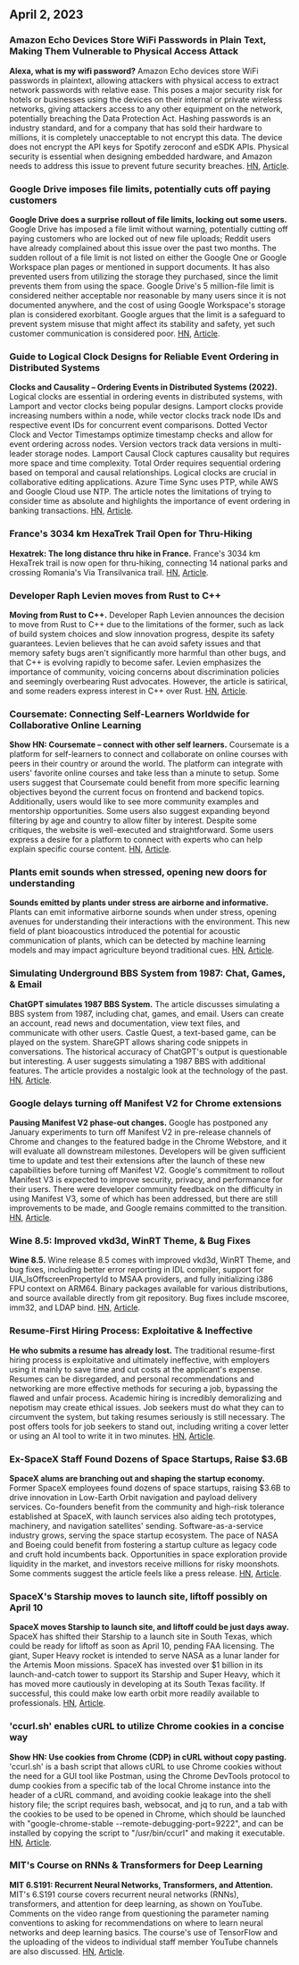 

<CallToAction />

<Steps>

## April 2, 2023

### Amazon Echo Devices Store WiFi Passwords in Plain Text, Making Them Vulnerable to Physical Access Attack

**Alexa, what is my wifi password?**
Amazon Echo devices store WiFi passwords in plaintext, allowing attackers with physical access to extract network passwords with relative ease. This poses a major security risk for hotels or businesses using the devices on their internal or private wireless networks, giving attackers access to any other equipment on the network, potentially breaching the Data Protection Act. Hashing passwords is an industry standard, and for a company that has sold their hardware to millions, it is completely unacceptable to not encrypt this data. The device does not encrypt the API keys for Spotify zeroconf and eSDK APIs. Physical security is essential when designing embedded hardware, and Amazon needs to address this issue to prevent future security breaches.
[HN](http://news.ycombinator.com/item?id=35399590), [Article](https://dragon863.github.io/blog/alexa.html).

### Google Drive imposes file limits, potentially cuts off paying customers

**Google Drive does a surprise rollout of file limits, locking out some users.**
Google Drive has imposed a file limit without warning, potentially cutting off paying customers who are locked out of new file uploads; Reddit users have already complained about this issue over the past two months. The sudden rollout of a file limit is not listed on either the Google One or Google Workspace plan pages or mentioned in support documents. It has also prevented users from utilizing the storage they purchased, since the limit prevents them from using the space. Google Drive's 5 million-file limit is considered neither acceptable nor reasonable by many users since it is not documented anywhere, and the cost of using Google Workspace's storage plan is considered exorbitant. Google argues that the limit is a safeguard to prevent system misuse that might affect its stability and safety, yet such customer communication is considered poor.
[HN](http://news.ycombinator.com/item?id=35397071), [Article](https://arstechnica.com/gadgets/2023/03/google-drive-does-a-surprise-rollout-of-file-limits-locking-out-some-users/).

### Guide to Logical Clock Designs for Reliable Event Ordering in Distributed Systems

**Clocks and Causality – Ordering Events in Distributed Systems (2022).**
Logical clocks are essential in ordering events in distributed systems, with Lamport and vector clocks being popular designs. Lamport clocks provide increasing numbers within a node, while vector clocks track node IDs and respective event IDs for concurrent event comparisons. Dotted Vector Clock and Vector Timestamps optimize timestamp checks and allow for event ordering across nodes. Version vectors track data versions in multi-leader storage nodes. Lamport Causal Clock captures causality but requires more space and time complexity. Total Order requires sequential ordering based on temporal and causal relationships. Logical clocks are crucial in collaborative editing applications. Azure Time Sync uses PTP, while AWS and Google Cloud use NTP. The article notes the limitations of trying to consider time as absolute and highlights the importance of event ordering in banking transactions.
[HN](http://news.ycombinator.com/item?id=35399603), [Article](https://www.exhypothesi.com/clocks-and-causality/).

### France's 3034 km HexaTrek Trail Open for Thru-Hiking

**Hexatrek: The long distance thru hike in France.**
France's 3034 km HexaTrek trail is now open for thru-hiking, connecting 14 national parks and crossing Romania's Via Transilvanica trail.
[HN](http://news.ycombinator.com/item?id=35397051), [Article](https://en.hexatrek.com).

### Developer Raph Levien moves from Rust to C++

**Moving from Rust to C++.**
Developer Raph Levien announces the decision to move from Rust to C++ due to the limitations of the former, such as lack of build system choices and slow innovation progress, despite its safety guarantees. Levien believes that he can avoid safety issues and that memory safety bugs aren't significantly more harmful than other bugs, and that C++ is evolving rapidly to become safer. Levien emphasizes the importance of community, voicing concerns about discrimination policies and seemingly overbearing Rust advocates. However, the article is satirical, and some readers express interest in C++ over Rust.
[HN](http://news.ycombinator.com/item?id=35400047), [Article](https://raphlinus.github.io/rust/2023/04/01/rust-to-cpp.html).

### Coursemate: Connecting Self-Learners Worldwide for Collaborative Online Learning

**Show HN: Coursemate – connect with other self learners.**
Coursemate is a platform for self-learners to connect and collaborate on online courses with peers in their country or around the world. The platform can integrate with users' favorite online courses and take less than a minute to setup. Some users suggest that Coursemate could benefit from more specific learning objectives beyond the current focus on frontend and backend topics. Additionally, users would like to see more community examples and mentorship opportunities. Some users also suggest expanding beyond filtering by age and country to allow filter by interest. Despite some critiques, the website is well-executed and straightforward. Some users express a desire for a platform to connect with experts who can help explain specific course content.
[HN](http://news.ycombinator.com/item?id=35398480), [Article](https://www.coursem8.com/).

### Plants emit sounds when stressed, opening new doors for understanding

**Sounds emitted by plants under stress are airborne and informative.**
Plants can emit informative airborne sounds when under stress, opening avenues for understanding their interactions with the environment. This new field of plant bioacoustics introduced the potential for acoustic communication of plants, which can be detected by machine learning models and may impact agriculture beyond traditional cues.
[HN](http://news.ycombinator.com/item?id=35396156), [Article](<https://www.cell.com/cell/fulltext/S0092-8674(23)00262-3>).

### Simulating Underground BBS System from 1987: Chat, Games, & Email

**ChatGPT simulates 1987 BBS System.**
The article discusses simulating a BBS system from 1987, including chat, games, and email. Users can create an account, read news and documentation, view text files, and communicate with other users. Castle Quest, a text-based game, can be played on the system. ShareGPT allows sharing code snippets in conversations. The historical accuracy of ChatGPT's output is questionable but interesting. A user suggests simulating a 1987 BBS with additional features. The article provides a nostalgic look at the technology of the past.
[HN](http://news.ycombinator.com/item?id=35396165), [Article](https://sharegpt.com/c/ICZsSl7).

### Google delays turning off Manifest V2 for Chrome extensions

**Pausing Manifest V2 phase-out changes.**
Google has postponed any January experiments to turn off Manifest V2 in pre-release channels of Chrome and changes to the featured badge in the Chrome Webstore, and it will evaluate all downstream milestones. Developers will be given sufficient time to update and test their extensions after the launch of these new capabilities before turning off Manifest V2. Google's commitment to rollout Manifest V3 is expected to improve security, privacy, and performance for their users. There were developer community feedback on the difficulty in using Manifest V3, some of which has been addressed, but there are still improvements to be made, and Google remains committed to the transition.
[HN](http://news.ycombinator.com/item?id=35402698), [Article](https://groups.google.com/a/chromium.org/g/chromium-extensions/c/zQ77HkGmK9E/m/HjaaCIG-BQAJ).

### Wine 8.5: Improved vkd3d, WinRT Theme, & Bug Fixes

**Wine 8.5.**
Wine release 8.5 comes with improved vkd3d, WinRT Theme, and bug fixes, including better error reporting in IDL compiler, support for UIA_IsOffscreenPropertyId to MSAA providers, and fully initializing i386 FPU context on ARM64. Binary packages available for various distributions, and source available directly from git repository. Bug fixes include mscoree, imm32, and LDAP bind.
[HN](http://news.ycombinator.com/item?id=35398643), [Article](https://www.winehq.org/announce/8.5).

### Resume-First Hiring Process: Exploitative & Ineffective

**He who submits a resume has already lost.**
The traditional resume-first hiring process is exploitative and ultimately ineffective, with employers using it mainly to save time and cut costs at the applicant's expense. Resumes can be disregarded, and personal recommendations and networking are more effective methods for securing a job, bypassing the flawed and unfair process. Academic hiring is incredibly demoralizing and nepotism may create ethical issues. Job seekers must do what they can to circumvent the system, but taking resumes seriously is still necessary. The post offers tools for job seekers to stand out, including writing a cover letter or using an AI tool to write it in two minutes.
[HN](http://news.ycombinator.com/item?id=35397271), [Article](https://www.residentcontrarian.com/p/he-who-submits-a-resume-has-already).

### Ex-SpaceX Staff Found Dozens of Space Startups, Raise $3.6B

**SpaceX alums are branching out and shaping the startup economy.**
Former SpaceX employees found dozens of space startups, raising $3.6B to drive innovation in Low-Earth Orbit navigation and payload delivery services. Co-founders benefit from the community and high-risk tolerance established at SpaceX, with launch services also aiding tech prototypes, machinery, and navigation satellites' sending. Software-as-a-service industry grows, serving the space startup ecosystem. The pace of NASA and Boeing could benefit from fostering a startup culture as legacy code and cruft hold incumbents back. Opportunities in space exploration provide liquidity in the market, and investors receive millions for risky moonshots. Some comments suggest the article feels like a press release.
[HN](http://news.ycombinator.com/item?id=35404823), [Article](https://interactive.satellitetoday.com/via/april-2023/how-spacex-alums-are-branching-out-and-shaping-the-startup-economy/).

### SpaceX's Starship moves to launch site, liftoff possibly on April 10

**SpaceX moves Starship to launch site, and liftoff could be just days away.**
SpaceX has shifted their Starship to a launch site in South Texas, which could be ready for liftoff as soon as April 10, pending FAA licensing. The giant, Super Heavy rocket is intended to serve NASA as a lunar lander for the Artemis Moon missions. SpaceX has invested over $1 billion in its launch-and-catch tower to support its Starship and Super Heavy, which it has moved more cautiously in developing at its South Texas facility. If successful, this could make low earth orbit more readily available to professionals.
[HN](http://news.ycombinator.com/item?id=35405030), [Article](https://arstechnica.com/science/2023/04/spacex-moves-starship-to-launch-site-and-liftoff-could-be-just-days-away/).

### 'ccurl.sh' enables cURL to utilize Chrome cookies in a concise way

**Show HN: Use cookies from Chrome (CDP) in cURL without copy pasting.**
'ccurl.sh' is a bash script that allows cURL to use Chrome cookies without the need for a GUI tool like Postman, using the Chrome DevTools protocol to dump cookies from a specific tab of the local Chrome instance into the header of a cURL command, and avoiding cookie leakage into the shell history file; the script requires bash, websocat, and jq to run, and a tab with the cookies to be used to be opened in Chrome, which should be launched with "google-chrome-stable --remote-debugging-port=9222", and can be installed by copying the script to "/usr/bin/ccurl" and making it executable.
[HN](http://news.ycombinator.com/item?id=35399218), [Article](https://github.com/fipso/ccurl.sh).

### MIT's Course on RNNs & Transformers for Deep Learning

**MIT 6.S191: Recurrent Neural Networks, Transformers, and Attention.**
MIT's 6.S191 course covers recurrent neural networks (RNNs), transformers, and attention for deep learning, as shown on YouTube. Comments on the video range from questioning the parameter naming conventions to asking for recommendations on where to learn neural networks and deep learning basics. The course's use of TensorFlow and the uploading of the videos to individual staff member YouTube channels are also discussed.
[HN](http://news.ycombinator.com/item?id=35405338), [Article](https://www.youtube.com/watch?v=ySEx_Bqxvvo).

</Steps>
